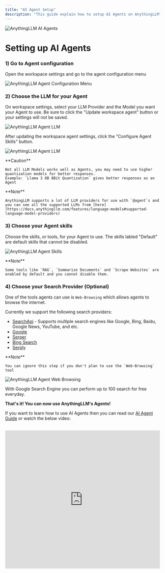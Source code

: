 ```yaml
---
title: "AI Agent Setup"
description: "This guide explain how to setup AI Agents on AnythingLLM"
---
```



<Image
  src="/images/guides/ai-agents/setup.png"
  height={1080}
  width={1920}
  quality={100}
  alt="AnythingLLM AI Agents"
/>

# Setting up AI Agents

### 1) Go to Agent configuration

Open the workspace settings and go to the agent configuration menu

<Image
  src="/images/anythingllm-setup/agent-configuration/configuration-menu.png"
  height={1080}
  width={1920}
  quality={100}
  alt="AnythingLLM Agent Configuration Menu"
/>

### 2) Choose the LLM for your Agent

On workspace settings, select your LLM Provider and the Model you want your Agent to use. Be sure to click the "Update workspace agent" button or your settings will not be saved.

<Image
  src="/images/anythingllm-setup/agent-configuration/llm.png"
  height={1080}
  width={1920}
  quality={100}
  alt="AnythingLLM Agent LLM"
/>

After updating the workspace agent settings, click the "Configure Agent Skills" button.

<Image
  src="/images/anythingllm-setup/agent-configuration/configure-agent-skills-button.png"
  height={1080}
  width={1920}
  quality={100}
  alt="AnythingLLM Agent LLM"
/>

<Callout type="error" emoji="️⚠️">
  **Caution**

    Not all LLM Models works well as Agents, you may need to use higher quantization models for better responses.
    Example: `Llama 3 8B 8Bit Quantization` gives better responses as an Agent

</Callout>

<Callout type="info" emoji="️ℹ️">
  **Note**

    AnythingLLM supports a lot of LLM providers for use with `@agent`s and you can see all the supported LLMs from [here](https://docs.anythingllm.com/features/language-models#supported-language-model-providers)

</Callout>

### 3) Choose your Agent skills

Choose the skills, or tools, for your Agent to use. The skills labled "Default" are default skills that cannot be disabled.

<Image
  src="/images/anythingllm-setup/agent-configuration/tools.png"
  height={1080}
  width={1920}
  quality={100}
  alt="AnythingLLM Agent Skills"
/>

<Callout type="info" emoji="️ℹ️">
  **Note**

    Some tools like `RAG`, `Summarize Documents` and `Scrape Websites` are enabled by default and you cannot disable them.

</Callout>

### 4) Choose your Search Provider (Optional)

One of the tools agents can use is `Web-Browsing` which allows agents to browse the internet.

Currently we support the following search providers:

- [SearchApi](https://www.searchapi.io/) - Supports multiple search engines like Google, Bing, Baidu, Google News, YouTube, and etc.
- [Google](https://www.google.com/)
- [Serper](https://serper.dev/)
- [Bing Search](https://azure.microsoft.com/en-us/pricing/details/cognitive-services/bing-entity-search-api/)
- [Serply](https://serply.io/)

<Callout type="info" emoji="️ℹ️">
  **Note**

    You can ignore this step if you don't plan to use the `Web-Browsing` tool

</Callout>

<Image
  src="/images/anythingllm-setup/agent-configuration/search.png"
  height={1080}
  width={1920}
  quality={100}
  alt="AnythingLLM Agent Web Browsing"
/>

With Google Search Engine you can perform up to 100 search for free everyday.

**That's it! You can now use AnythingLLM's Agents!**

If you want to learn how to use AI Agents then you can read our [AI Agent Guide](/agent/usage) or watch the below video:

<br />

<iframe
  width="100%"
  height="450"
  src="https://www.youtube.com/embed/4UFrVvy7VlA?si=TtWQ-Sg5fxytVsKI"
  title="YouTube video player"
  frameborder="0"
  allow="accelerometer; autoplay; clipboard-write; encrypted-media; gyroscope; picture-in-picture; web-share"
  referrerpolicy="strict-origin-when-cross-origin"
  allowfullscreen
></iframe>
